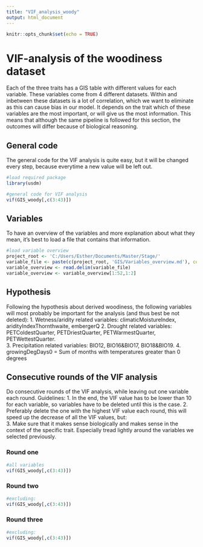 ```yaml
---
title: "VIF_analysis_woody"
output: html_document
---
```


```r
knitr::opts_chunk$set(echo = TRUE)
```

# VIF-analysis of the woodiness dataset

Each of the three traits has a GIS table with different values for each variable. These variables come from 4 different datasets. Within and inbetween these datasets is a lot of correlation, which we want to eliminate as this can cause bias in our model. It depends on the trait which of these variables are the most important, or will give us the most information. This means that although the same pipeline is followed for this section, the outcomes will differ because of biological reasoning. 

## General code

The general code for the VIF analysis is quite easy, but it will be changed every step, because everytime a new value will be left out. 
```r
#load required package
library(usdm)

#general code for VIF analysis
vif(GIS_woody[,c(3:43)])
```

## Variables

To have an overview of the variables and more explanation about what they mean, it's best to load a file that contains that information.
```r
#load variable overview
project_root <- 'C:/Users/Esther/Documents/Master/Stage/'
variable_file <- paste(c(project_root, 'GIS/Variables_overview.md'), collapse = '')
variable_overview <- read.delim(variable_file)
variable_overview <- variable_overview[1:52,1:2]
```

## Hypothesis

Following the hypothesis about derived woodiness, the following variables will most probably be important for the analysis (and thus best be not deleted): 
1. Wetness/aridity related variables: climaticMoistureIndex, aridityIndexThornthwaite, embergerQ 
2. Drought related variables: PETColdestQuarter, PETDriestQuarter, PETWarmestQuarter, PETWettestQuarter.  
3. Precipitation related variables: BIO12, BIO16&BIO17, BIO18&BIO19. 
4. growingDegDays0 = Sum of months with temperatures greater than 0 degrees

## Consecutive rounds of the VIF analysis 

Do consecutive rounds of the VIF analysis, while leaving out one variable each round. Guidelines:
1. In the end, the VIF value has to be lower than 10 for each variable, so variables have to be deleted until this is the case. 
2. Preferably delete the one with the highest VIF value each round, this will speed up the decrease of all the VIF values, but:  
3. Make sure that it makes sense biologically and makes sense in the context of the specific trait. Especially tread lightly around the variables we selected previously. 

### Round one
```r
#all variables
vif(GIS_woody[,c(3:43)])
```


### Round two
```r
#excluding: 
vif(GIS_woody[,c(3:43)])
```


### Round three
```r
#excluding:
vif(GIS_woody[,c(3:43)]) 
```







